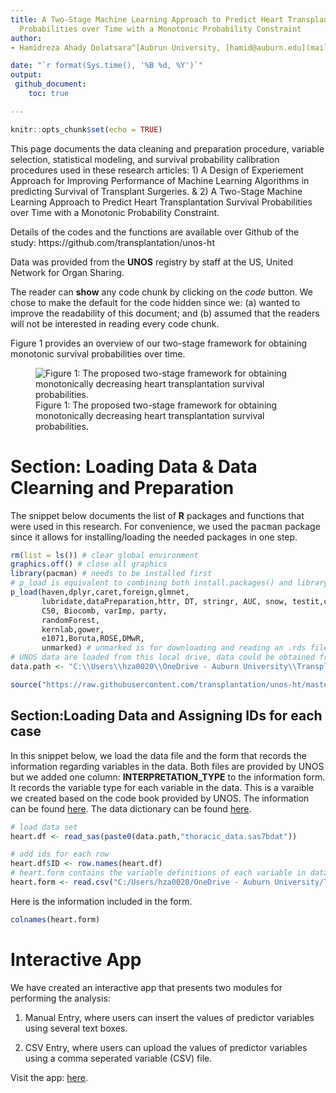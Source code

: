```yaml
---
title: A Two-Stage Machine Learning Approach to Predict Heart Transplantation Survival
  Probabilities over Time with a Monotonic Probability Constraint
author:
- Hamidreza Ahady Dolatsara^[Aubrun University, [hamid@auburn.edu](mailto:hamid@auburn.edu)]

date: "`r format(Sys.time(), '%B %d, %Y')`"
output:
 github_document:
    toc: true

---
```



```r
knitr::opts_chunk$set(echo = TRUE)

```
This page documents the data cleaning and preparation procedure, variable selection, statistical modeling, and survival probability calibration procedures used in these research articles: 1) A Design of Experiement Approach for Improving Performance of Machine Learning Algorithms in predicting Survival of Transplant Surgeries. & 2) A Two-Stage Machine Learning Approach to Predict Heart Transplantation Survival Probabilities over Time with a Monotonic Probability Constraint.

Details of the codes and the functions are available over Github of the study: https://github.com/transplantation/unos-ht

Data was provided from the **UNOS** registry by staff at the US, United Network for Organ Sharing. 

The reader can **show** any code chunk by clicking on the *code* button. We chose to make the default for the code hidden since we: (a) wanted to improve the readability of this document; and (b) assumed that the readers will not be interested in reading every code chunk.

Figure 1 provides an overview of our two-stage framework for obtaining monotonic survival probabilities over time.

![Figure 1: The proposed two-stage framework for obtaining monotonically decreasing heart transplantation survival probabilities.](https://raw.githubusercontent.com/transplantation/unos-ht/master/data/rmarkdown/two_stage/figures/figure-1-methodology.JPG)

# Section: Loading Data & Data Clearning and Preparation
The snippet below documents the list of **R** packages and functions that were used in this research. For convenience, we used the <tt>pacman</tt> package since it allows for installing/loading the needed packages in one step. 

```r
rm(list = ls()) # clear global environment
graphics.off() # close all graphics
library(pacman) # needs to be installed first
# p_load is equivalent to combining both install.packages() and library()
p_load(haven,dplyr,caret,foreign,glmnet,
       lubridate,dataPreparation,httr, DT, stringr, AUC, snow, testit,caretEnsemble,
       C50, Biocomb, varImp, party,
       randomForest,
       kernlab,gower,
       e1071,Boruta,ROSE,DMwR,
       unmarked) # unmarked is for downloading and reading an .rds file.
# UNOS data are loaded from this local drive, data could be obtained from www.unos.org
data.path <- "C:\\Users\\hza0020\\OneDrive - Auburn University\\Transplant\\BUAL-LAB\\DoE_10years\\"

source("https://raw.githubusercontent.com/transplantation/unos-ht/master/data/functions.R")

```

## Section:Loading Data and Assigning IDs for each case
In this snippet below, we load the data file and the form that records the information regarding variables in the data. Both files are provided by UNOS but we added one column: **INTERPRETATION_TYPE** to the information form. It records the variable type for each variable in the data. This is a varaible we created based on the code book provided by UNOS. The information can be found [here](https://raw.githubusercontent.com/transplantation/DoE/Hamid/Interpretation_type.csv). The data dictionary can be found [here](https://www.srtr.org/requesting-srtr-data/saf-data-dictionary/).

```r
# load data set
heart.df <- read_sas(paste0(data.path,"thoracic_data.sas7bdat"))

# add ids for each row
heart.df$ID <- row.names(heart.df)
# heart.form contains the variable definitions of each variable in data
heart.form <- read.csv("C:/Users/hza0020/OneDrive - Auburn University/Transplant/BUAL-LAB/DoE_10years/Interpretation_type.csv")  

```

Here is the information included in the form. 
```r
colnames(heart.form)

```



# Interactive App
We have created an interactive app that presents two modules for performing the analysis:

(1) Manual Entry, where users can insert the values of predictor variables using several text boxes. 

(2) CSV Entry, where users can upload the values of predictor variables using a comma seperated variable (CSV) file. 

Visit the app: [here](http://dataviz.miamioh.edu/Heart-Transplant/monotonic/).




